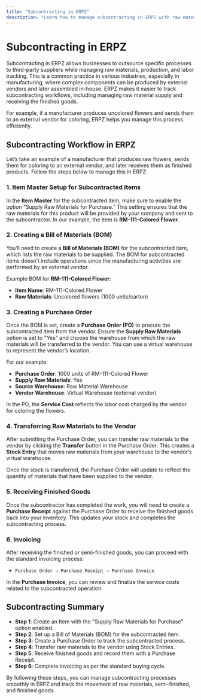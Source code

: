 ```yaml
---
title: "Subcontracting in ERPZ"
description: "Learn how to manage subcontracting in ERPZ with raw material supply, production, and labor tracking."
---
```


# Subcontracting in ERPZ

Subcontracting in ERPZ allows businesses to outsource specific processes to third-party suppliers while managing raw materials, production, and labor tracking. This is a common practice in various industries, especially in manufacturing, where complex components can be produced by external vendors and later assembled in-house. ERPZ makes it easier to track subcontracting workflows, including managing raw material supply and receiving the finished goods.

For example, if a manufacturer produces uncolored flowers and sends them to an external vendor for coloring, ERPZ helps you manage this process efficiently.

## Subcontracting Workflow in ERPZ

Let’s take an example of a manufacturer that produces raw flowers, sends them for coloring to an external vendor, and later receives them as finished products. Follow the steps below to manage this in ERPZ:

### 1. **Item Master Setup for Subcontracted Items**

In the **Item Master** for the subcontracted item, make sure to enable the option “Supply Raw Materials for Purchase.” This setting ensures that the raw materials for this product will be provided by your company and sent to the subcontractor. In our example, the item is **RM-111-Colored Flower**.

### 2. **Creating a Bill of Materials (BOM)**

You’ll need to create a **Bill of Materials (BOM)** for the subcontracted item, which lists the raw materials to be supplied. The BOM for subcontracted items doesn’t include operations since the manufacturing activities are performed by an external vendor.

Example BOM for **RM-111-Colored Flower**:

- **Item Name**: RM-111-Colored Flower
- **Raw Materials**: Uncolored flowers (1000 units/carton)

### 3. **Creating a Purchase Order**

Once the BOM is set, create a **Purchase Order (PO)** to procure the subcontracted item from the vendor. Ensure the **Supply Raw Materials** option is set to "Yes" and choose the warehouse from which the raw materials will be transferred to the vendor. You can use a virtual warehouse to represent the vendor’s location.

For our example:

- **Purchase Order**: 1000 units of RM-111-Colored Flower
- **Supply Raw Materials**: Yes
- **Source Warehouse**: Raw Material Warehouse
- **Vendor Warehouse**: Virtual Warehouse (external vendor)

In the PO, the **Service Cost** reflects the labor cost charged by the vendor for coloring the flowers.

### 4. **Transferring Raw Materials to the Vendor**

After submitting the Purchase Order, you can transfer raw materials to the vendor by clicking the **Transfer** button in the Purchase Order. This creates a **Stock Entry** that moves raw materials from your warehouse to the vendor’s virtual warehouse.

Once the stock is transferred, the Purchase Order will update to reflect the quantity of materials that have been supplied to the vendor.

### 5. **Receiving Finished Goods**

Once the subcontractor has completed the work, you will need to create a **Purchase Receipt** against the Purchase Order to receive the finished goods back into your inventory. This updates your stock and completes the subcontracting process.

### 6. **Invoicing**

After receiving the finished or semi-finished goods, you can proceed with the standard invoicing process:

- `Purchase Order → Purchase Receipt → Purchase Invoice`

In the **Purchase Invoice**, you can review and finalize the service costs related to the subcontracted operation.

## Subcontracting Summary

- **Step 1**: Create an Item with the "Supply Raw Materials for Purchase" option enabled.
- **Step 2**: Set up a Bill of Materials (BOM) for the subcontracted item.
- **Step 3**: Create a Purchase Order to track the subcontracted process.
- **Step 4**: Transfer raw materials to the vendor using Stock Entries.
- **Step 5**: Receive finished goods and record them with a Purchase Receipt.
- **Step 6**: Complete invoicing as per the standard buying cycle.

By following these steps, you can manage subcontracting processes smoothly in ERPZ and track the movement of raw materials, semi-finished, and finished goods.
